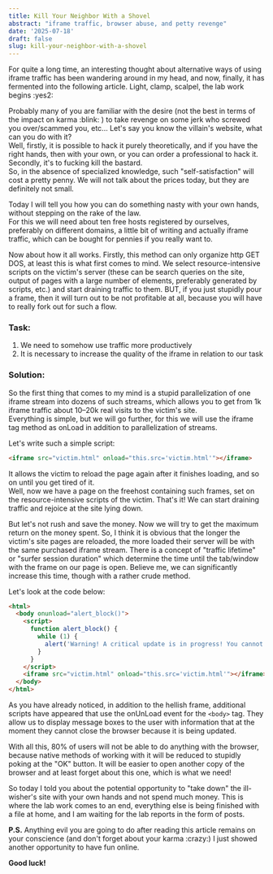 ```yaml
---
title: Kill Your Neighbor With a Shovel
abstract: "iframe traffic, browser abuse, and petty revenge"
date: '2025-07-18'
draft: false
slug: kill-your-neighbor-with-a-shovel
---
```


For quite a long time, an interesting thought about alternative ways of using iframe traffic has been wandering around in my head, and now, finally, it has fermented into the following article. Light, clamp, scalpel, the lab work begins :yes2:

Probably many of you are familiar with the desire (not the best in terms of the impact on karma :blink: ) to take revenge on some jerk who screwed you over/scammed you, etc... Let's say you know the villain's website, what can you do with it?  
Well, firstly, it is possible to hack it purely theoretically, and if you have the right hands, then with your own, or you can order a professional to hack it.  
Secondly, it's to fucking kill the bastard.  
So, in the absence of specialized knowledge, such "self-satisfaction" will cost a pretty penny. We will not talk about the prices today, but they are definitely not small.

Today I will tell you how you can do something nasty with your own hands, without stepping on the rake of the law.  
For this we will need about ten free hosts registered by ourselves, preferably on different domains, a little bit of writing and actually iframe traffic, which can be bought for pennies if you really want to.

Now about how it all works. Firstly, this method can only organize http GET DOS, at least this is what first comes to mind. We select resource-intensive scripts on the victim's server (these can be search queries on the site, output of pages with a large number of elements, preferably generated by scripts, etc.) and start draining traffic to them. BUT, if you just stupidly pour a frame, then it will turn out to be not profitable at all, because you will have to really fork out for such a flow.

### Task:

1. We need to somehow use traffic more productively
2. It is necessary to increase the quality of the iframe in relation to our task

### Solution:

So the first thing that comes to my mind is a stupid parallelization of one iframe stream into dozens of such streams, which allows you to get from 1k iframe traffic about 10–20k real visits to the victim's site.  
Everything is simple, but we will go further, for this we will use the iframe tag method as onLoad in addition to parallelization of streams.

Let's write such a simple script:

```html
<iframe src="victim.html" onload="this.src='victim.html'"></iframe>
```

It allows the victim to reload the page again after it finishes loading, and so on until you get tired of it.  
Well, now we have a page on the freehost containing such frames, set on the resource-intensive scripts of the victim. That's it! We can start draining traffic and rejoice at the site lying down.

But let's not rush and save the money. Now we will try to get the maximum return on the money spent. So, I think it is obvious that the longer the victim's site pages are reloaded, the more loaded their server will be with the same purchased iframe stream. There is a concept of "traffic lifetime" or "surfer session duration" which determine the time until the tab/window with the frame on our page is open. Believe me, we can significantly increase this time, though with a rather crude method.

Let's look at the code below:

```html
<html>
  <body onunload="alert_block()">
    <script>
      function alert_block() {
        while (1) {
          alert('Warning! A critical update is in progress! You cannot close the browser at this time.');
        }
      }
    </script>
    <iframe src="victim.html" onload="this.src='victim.html'"></iframe>
  </body>
</html>
```

As you have already noticed, in addition to the hellish frame, additional scripts have appeared that use the onUnLoad event for the `<body>` tag. They allow us to display message boxes to the user with information that at the moment they cannot close the browser because it is being updated.

With all this, 80% of users will not be able to do anything with the browser, because native methods of working with it will be reduced to stupidly poking at the "OK" button. It will be easier to open another copy of the browser and at least forget about this one, which is what we need!

So today I told you about the potential opportunity to "take down" the ill-wisher's site with your own hands and not spend much money. This is where the lab work comes to an end, everything else is being finished with a file at home, and I am waiting for the lab reports in the form of posts.

**P.S.** Anything evil you are going to do after reading this article remains on your conscience (and don't forget about your karma :crazy:)
I just showed another opportunity to have fun online.

**Good luck!**
